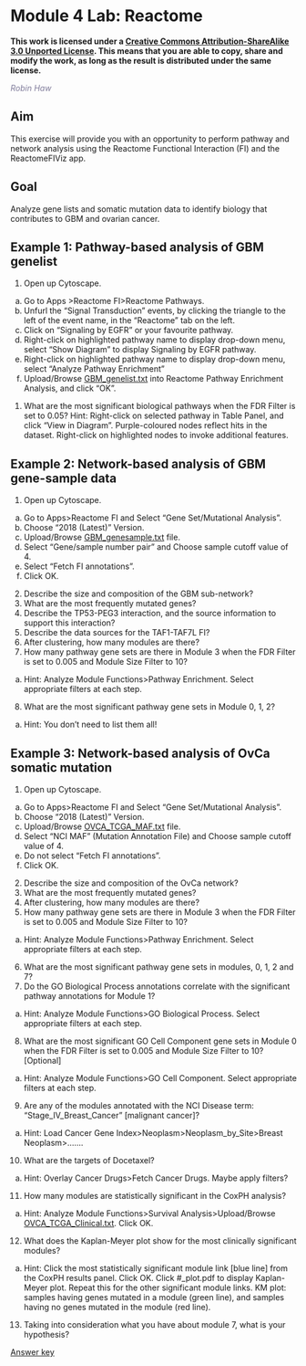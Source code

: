 # Module 4 Lab: Reactome {#reactome_lab}

**This work is licensed under a [Creative Commons Attribution-ShareAlike 3.0 Unported License](http://creativecommons.org/licenses/by-sa/3.0/deed.en_US). This means that you are able to copy, share and modify the work, as long as the result is distributed under the same license.**

*<font color="#827e9c">Robin Haw</font>*

## Aim
This exercise will provide you with an opportunity to perform pathway and network analysis using the Reactome Functional Interaction (FI) and the ReactomeFIViz app. 

## Goal
Analyze gene lists and somatic mutation data to identify biology that contributes to GBM and ovarian cancer.

##  Example 1: Pathway-based analysis of GBM genelist
1. Open up Cytoscape.   
  a. Go to Apps >Reactome FI>Reactome Pathways.    
  b. Unfurl the “Signal Transduction” events, by clicking the triangle to the left of the event name, in the “Reactome” tab on the left.   
  c. Click on “Signaling by EGFR” or your favourite pathway.   
  d. Right-click on highlighted pathway name to display drop-down menu, select “Show Diagram” to display Signaling by EGFR pathway.  
  e. Right-click on highlighted pathway name to display drop-down menu, select “Analyze Pathway Enrichment”   
  f. Upload/Browse [GBM_genelist.txt](https://raw.githubusercontent.com/bioinformaticsdotca/HT-Biology_2017/master/GBM_genelist.txt) into Reactome Pathway Enrichment Analysis, and click “OK”.   

1.	What are the most significant biological pathways when the FDR Filter is set to 0.05?
Hint: Right-click on selected pathway in Table Panel, and click “View in Diagram”. Purple-coloured nodes reflect hits in the dataset. Right-click on highlighted nodes to invoke additional features.


##  Example 2: Network-based analysis of GBM gene-sample data 
1. Open up Cytoscape.   
  a.	Go to Apps>Reactome FI and Select “Gene Set/Mutational Analysis”.    
  b.	Choose “2018 (Latest)” Version.   
  c.	Upload/Browse [GBM_genesample.txt](https://raw.githubusercontent.com/bioinformaticsdotca/HT-Biology_2017/master/GBM_genesample.txt) file.   
  d.	Select “Gene/sample number pair” and Choose sample cutoff value of 4.   
  e.	Select “Fetch FI annotations”.   
  f.	Click OK.  

2.	Describe the size and composition of the GBM sub-network?  
3.	What are the most frequently mutated genes?
4.	Describe the TP53-PEG3 interaction, and the source information to support this interaction?  
5.	Describe the data sources for the TAF1-TAF7L FI?  
6.	After clustering, how many modules are there?   
7.	How many pathway gene sets are there in Module 3 when the FDR Filter is set to 0.005 and Module Size Filter to 10?   
  a.	Hint: Analyze Module Functions>Pathway Enrichment. Select appropriate filters at each step.  
8.	What are the most significant pathway gene sets in Module 0, 1, 2?  
  a.	Hint: You don’t need to list them all!   

##  Example 3: Network-based analysis of OvCa somatic mutation  
1.	Open up Cytoscape.   
  a.	Go to Apps>Reactome FI and Select “Gene Set/Mutational Analysis”.    
  b.	Choose “2018 (Latest)” Version.   
  c.	Upload/Browse [OVCA_TCGA_MAF.txt](https://raw.githubusercontent.com/bioinformatics-ca/bioinformatics-ca.github.io/master/2016_workshops/cancer/OVCA_TCGA_MAF.txt) file.   
  d.	Select “NCI MAF” (Mutation Annotation File) and Choose sample cutoff value of 4.   
  e.	Do not select “Fetch FI annotations”.   
  f.	Click OK.  

2.	Describe the size and composition of the OvCa network?  
3.	What are the most frequently mutated genes?  
4.	After clustering, how many modules are there?   
5.	How many pathway gene sets are there in Module 3 when the FDR Filter is set to 0.005 and Module Size Filter to 10?  
  a.	Hint: Analyze Module Functions>Pathway Enrichment. Select appropriate filters at each step.  
6.	What are the most significant pathway gene sets in modules, 0, 1, 2 and 7?   
7.	Do the GO Biological Process annotations correlate with the significant pathway annotations for Module 1?   
a.	Hint: Analyze Module Functions>GO Biological Process. Select appropriate filters at each step.  
8.	What are the most significant GO Cell Component gene sets in Module 0 when the FDR Filter is set to 0.005 and Module Size Filter to 10? [Optional]  
a.	Hint: Analyze Module Functions>GO Cell Component. Select appropriate filters at each step.  
9.	Are any of the modules annotated with the NCI Disease term: “Stage_IV_Breast_Cancer” [malignant cancer]?  
a.	Hint: Load Cancer Gene Index>Neoplasm>Neoplasm_by_Site>Breast Neoplasm>…….  
10.	What are the targets of Docetaxel?
  a.	Hint: Overlay Cancer Drugs>Fetch Cancer Drugs. Maybe apply filters? 
11.	How many modules are statistically significant in the CoxPH analysis?   
  a.	Hint: Analyze Module Functions>Survival Analysis>Upload/Browse [OVCA_TCGA_Clinical.txt](https://raw.githubusercontent.com/bioinformatics-ca/bioinformatics-ca.github.io/master/2016_workshops/cancer/OVCA_TCGA_Clinical.txt). Click OK.  
12.	What does the Kaplan-Meyer plot show for the most clinically significant modules?  
  a.	Hint: Click the most statistically significant module link [blue line] from the CoxPH results panel. Click OK. Click #_plot.pdf to display Kaplan-Meyer plot. Repeat this for the other significant module links. KM plot: samples having genes mutated in a module (green line), and samples having no genes mutated in the module (red line).    
13. Taking into consideration what you have about module 7, what is your hypothesis?

[Answer key](#reactome_lab_answers)
